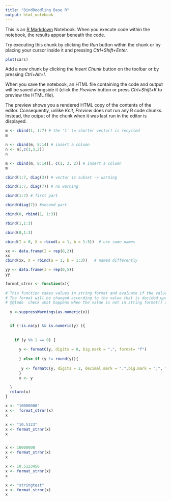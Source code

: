 ```yaml
---
title: "BindDoodling Base R"
output: html_notebook
---
```


This is an [R Markdown](http://rmarkdown.rstudio.com) Notebook. When you execute code within the notebook, the results appear beneath the code. 

Try executing this chunk by clicking the *Run* button within the chunk or by placing your cursor inside it and pressing *Ctrl+Shift+Enter*. 

```r
plot(cars)
```

Add a new chunk by clicking the *Insert Chunk* button on the toolbar or by pressing *Ctrl+Alt+I*.

When you save the notebook, an HTML file containing the code and output will be saved alongside it (click the *Preview* button or press *Ctrl+Shift+K* to preview the HTML file).

The preview shows you a rendered HTML copy of the contents of the editor. Consequently, unlike *Knit*, *Preview* does not run any R code chunks. Instead, the output of the chunk when it was last run in the editor is displayed.


```r
m <- cbind(1, 1:7) # the '1' (= shorter vector) is recycled
m


```

```r
n <- cbind(m, 8:14) # insert a column
n <- n[,c(1,3,2)]
n

```

```r
m <- cbind(m, 8:14)[, c(1, 3, 2)] # insert a column
m

```

```r
cbind(1:7, diag(3)) # vector is subset -> warning
```


```r
cbind(1:7, diag(7)) # no warning
```


```r
cbind(1:7) # first part
```


```r
cbind(diag(7)) #second part
```


```r
cbind(0, rbind(1, 1:3))
```

```r
rbind(1,1:3)

```

```r
cbind(0,1:3)
```

```r
cbind(I = 0, X = rbind(a = 1, b = 1:3))  # use some names
```

```r
xx <- data.frame(I = rep(0,2))
xx
cbind(xx, X = rbind(a = 1, b = 1:3))   # named differently

```

```r
yy <- data.frame(I = rep(0,5))
yy
```

```r
format_strnr <- function(x){
  
# This function takes values in string format and evaluate if the value is a real string, an integer or an decimal 
# The format will be changed according to the value that is decided upon.
# @@todo  check what happens when the value is not in string format() and adjust function according to that
  
  y <-suppressWarnings(as.numeric(x)) 


  if (!is.na(y) && is.numeric(y) ){ 
  
  
    if (y %% 1 == 0) {
    
      y <- formatC(y, digits = 0, big.mark = ",", format= "f")
    
      } else if (y != round(y)){
    
       y <- formatC(y, digits = 2, decimal.mark = ".",big.mark = ",", format= "f")
      }
      x <- y

  }
  return(x)
}

```

```r
x <- "10000000"
x <-  format_strnr(x)
x
```


```r
x <- "10.5123"
x <- format_strnr(x)
x



```


```r
x <- 10000000
x <- format_strnr(x)
x
```
```r
x <- 10.5123456
x <- format_strnr(x)
x
```
```r
x <- "stringtest"
x <- format_strnr(x)
x
```

